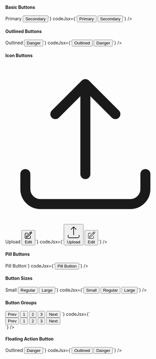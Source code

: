 ---
---


#### Basic Buttons
<Preview>
<BasicButtons />
</Preview>
  <CodeBlock
      codeHtml={`<button type="button" class="rounded bg-blue-500 px-4 py-2 font-bold text-white hover:bg-blue-700">Primary</button>
<button type="button" class="rounded bg-gray-300 px-4 py-2 font-bold text-gray-800 hover:bg-gray-400">Secondary</button>`}
      codeJsx={`<button type="button" className="rounded bg-blue-500 px-4 py-2 font-bold text-white hover:bg-blue-700">Primary</button>
<button type="button" className="rounded bg-gray-300 px-4 py-2 font-bold text-gray-800 hover:bg-gray-400">Secondary</button>`}
/>

#### Outlined Buttons
<Preview>
<OutlinedButtons />
</Preview>
 <CodeBlock
      codeHtml={`<button type="button" class="rounded border border-blue-500 bg-transparent px-4 py-2 font-semibold text-blue-700 hover:border-transparent hover:bg-blue-500 hover:text-white">Outlined</button>
<button type="button" class="rounded border border-red-500 bg-transparent px-4 py-2 font-semibold text-red-700 hover:border-transparent hover:bg-red-500 hover:text-white">Danger</button>`}
      codeJsx={`<button type="button" className="rounded border border-blue-500 bg-transparent px-4 py-2 font-semibold text-blue-700 hover:border-transparent hover:bg-blue-500 hover:text-white">Outlined</button>
<button type="button" className="rounded border border-red-500 bg-transparent px-4 py-2 font-semibold text-red-700 hover:border-transparent hover:bg-red-500 hover:text-white">Danger</button>`}
/>

#### Icon Buttons
<Preview>
<IconButtons />
</Preview>
<CodeBlock
      codeHtml={`<button type="button" class="inline-flex items-center rounded bg-green-500 px-4 py-2 font-bold text-white hover:bg-green-700">
  <svg xmlns="http://www.w3.org/2000/svg" fill="none" viewBox="0 0 24 24" stroke-width="1.5" stroke="currentColor" class="mr-2 h-4 w-4">
    <path stroke-linecap="round" stroke-linejoin="round" d="M3 16.5v2.25A2.25 2.25 0 0 0 5.25 21h13.5A2.25 2.25 0 0 0 21 18.75V16.5m-13.5-9L12 3m0 0 4.5 4.5M12 3v13.5" />
  </svg>
  Upload
</button>
<button type="button" class="inline-flex items-center rounded bg-indigo-500 px-4 py-2 font-bold text-white hover:bg-indigo-700">
  <svg xmlns="http://www.w3.org/2000/svg" fill="none" viewBox="0 0 24 24" stroke-width="1.5" stroke="currentColor" class="w- mr-2 h-4">
    <path stroke-linecap="round" stroke-linejoin="round" d="m16.862 4.487 1.687-1.688a1.875 1.875 0 1 1 2.652 2.652L10.582 16.07a4.5 4.5 0 0 1-1.897 1.13L6 18l.8-2.685a4.5 4.5 0 0 1 1.13-1.897l8.932-8.931Zm0 0L19.5 7.125M18 14v4.75A2.25 2.25 0 0 1 15.75 21H5.25A2.25 2.25 0 0 1 3 18.75V8.25A2.25 2.25 0 0 1 5.25 6H10" />
  </svg>
  Edit
</button>`}
      codeJsx={`<button type="button" className="inline-flex items-center rounded bg-green-500 px-4 py-2 font-bold text-white hover:bg-green-700">
  <svg xmlns="http://www.w3.org/2000/svg" fill="none" viewBox="0 0 24 24" strokeWidth="1.5" stroke="currentColor" className="mr-2 h-4 w-4">
    <path strokeLinecap="round" strokeLinejoin="round" d="M3 16.5v2.25A2.25 2.25 0 0 0 5.25 21h13.5A2.25 2.25 0 0 0 21 18.75V16.5m-13.5-9L12 3m0 0 4.5 4.5M12 3v13.5" />
  </svg>
  Upload
</button>
<button type="button" className="inline-flex items-center rounded bg-indigo-500 px-4 py-2 font-bold text-white hover:bg-indigo-700">
  <svg xmlns="http://www.w3.org/2000/svg" fill="none" viewBox="0 0 24 24" strokeWidth="1.5" stroke="currentColor" className="mr-2 h-4">
    <path strokeLinecap="round" strokeLinejoin="round" d="m16.862 4.487 1.687-1.688a1.875 1.875 0 1 1 2.652 2.652L10.582 16.07a4.5 4.5 0 0 1-1.897 1.13L6 18l.8-2.685a4.5 4.5 0 0 1 1.13-1.897l8.932-8.931Zm0 0L19.5 7.125M18 14v4.75A2.25 2.25 0 0 1 15.75 21H5.25A2.25 2.25 0 0 1 3 18.75V8.25A2.25 2.25 0 0 1 5.25 6H10" />
  </svg>
  Edit
</button>`}
    />

#### Pill Buttons
<Preview>
<PillButtons />
</Preview>
 <CodeBlock
      codeHtml={`<button type="button" class="rounded-full bg-teal-500 px-4 py-2 font-bold text-white hover:bg-teal-700">Pill Button</button>`}
      codeJsx={`<button type="button" className="rounded-full bg-teal-500 px-4 py-2 font-bold text-white hover:bg-teal-700">Pill Button</button>`}
    />

#### Button Sizes
<Preview>
<ButtonSizes />
</Preview>
 <CodeBlock
      codeHtml={`<button type="button" class="rounded-full cursor-pointer bg-blue-500 px-2 py-1 text-xs font-bold text-white hover:bg-blue-700">Small</button>
<button type="button" class="rounded cursor-pointer bg-blue-500 px-4 py-2 font-bold text-white hover:bg-blue-700">Regular</button>
<button type="button" class="rounded-lg cursor-pointer bg-blue-500 px-6 py-3 text-lg font-bold text-white hover:bg-blue-700">Large</button>`}
      codeJsx={`<button type="button" className="rounded-full cursor-pointer bg-blue-500 px-2 py-1 text-xs font-bold text-white hover:bg-blue-700">Small</button>
<button type="button" className="rounded cursor-pointer bg-blue-500 px-4 py-2 font-bold text-white hover:bg-blue-700">Regular</button>
<button type="button" className="rounded-lg cursor-pointer bg-blue-500 px-6 py-3 text-lg font-bold text-white hover:bg-blue-700">Large</button>`}
    />

#### Button Groups
<Preview>
<ButtonGroups />
</Preview>
<CodeBlock
      codeHtml={`<div class="inline-flex rounded-md shadow-sm" role="group">
  <button type="button" class="rounded-l-lg border border-gray-200 bg-white px-4 py-2 text-sm font-medium text-gray-900 hover:bg-gray-100 hover:text-blue-700 focus:z-10 focus:text-blue-700 focus:ring-2 focus:ring-blue-700">Prev</button>
  <button type="button" class="border-b border-t border-gray-200 bg-white px-4 py-2 text-sm font-medium text-gray-900 hover:bg-gray-100 hover:text-blue-700 focus:z-10 focus:text-blue-700 focus:ring-2 focus:ring-blue-700">1</button>
  <button type="button" class="border-b border-t border-gray-200 bg-white px-4 py-2 text-sm font-medium text-gray-900 hover:bg-gray-100 hover:text-blue-700 focus:z-10 focus:text-blue-700 focus:ring-2 focus:ring-blue-700">2</button>
  <button type="button" class="border-b border-t border-gray-200 bg-white px-4 py-2 text-sm font-medium text-gray-900 hover:bg-gray-100 hover:text-blue-700 focus:z-10 focus:text-blue-700 focus:ring-2 focus:ring-blue-700">3</button>
  <button type="button" class="rounded-r-md border border-gray-200 bg-white px-4 py-2 text-sm font-medium text-gray-900 hover:bg-gray-100 hover:text-blue-700 focus:z-10 focus:text-blue-700 focus:ring-2 focus:ring-blue-700">Next</button>
</div>`}
      codeJsx={`<div className="inline-flex rounded-md shadow-sm" role="group">
  <button type="button" className="rounded-l-lg border border-gray-200 bg-white px-4 py-2 text-sm font-medium text-gray-900 hover:bg-gray-100 hover:text-blue-700 focus:z-10 focus:text-blue-700 focus:ring-2 focus:ring-blue-700">Prev</button>
  <button type="button" className="border-b border-t border-gray-200 bg-white px-4 py-2 text-sm font-medium text-gray-900 hover:bg-gray-100 hover:text-blue-700 focus:z-10 focus:text-blue-700 focus:ring-2 focus:ring-blue-700">1</button>
  <button type="button" className="border-b border-t border-gray-200 bg-white px-4 py-2 text-sm font-medium text-gray-900 hover:bg-gray-100 hover:text-blue-700 focus:z-10 focus:text-blue-700 focus:ring-2 focus:ring-blue-700">2</button>
  <button type="button" className="border-b border-t border-gray-200 bg-white px-4 py-2 text-sm font-medium text-gray-900 hover:bg-gray-100 hover:text-blue-700 focus:z-10 focus:text-blue-700 focus:ring-2 focus:ring-blue-700">3</button>
  <button type="button" className="rounded-r-md border border-gray-200 bg-white px-4 py-2 text-sm font-medium text-gray-900 hover:bg-gray-100 hover:text-blue-700 focus:z-10 focus:text-blue-700 focus:ring-2 focus:ring-blue-700">Next</button>
</div>`}
    />

#### Floating Action Button
<Preview>
<FAB />
</Preview>
 <CodeBlock
      codeHtml={`<button type="button" class="rounded border border-blue-500 bg-transparent px-4 py-2 font-semibold text-blue-700 hover:border-transparent hover:bg-blue-500 hover:text-white">Outlined</button>
<button type="button" class="rounded border border-red-500 bg-transparent px-4 py-2 font-semibold text-red-700 hover:border-transparent hover:bg-red-500 hover:text-white">Danger</button>`}
      codeJsx={`<button type="button" className="rounded border border-blue-500 bg-transparent px-4 py-2 font-semibold text-blue-700 hover:border-transparent hover:bg-blue-500 hover:text-white">Outlined</button>
<button type="button" className="rounded border border-red-500 bg-transparent px-4 py-2 font-semibold text-red-700 hover:border-transparent hover:bg-red-500 hover:text-white">Danger</button>`}
    />

